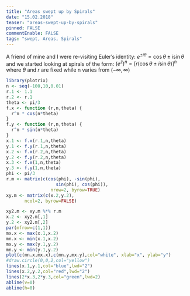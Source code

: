 ```yaml
---
title: "Areas swept up by Spirals"
date: "15.02.2018"
teaser: "areas-swept-up-by-spirals"
pinned: FALSE
commentEnable: FALSE
tags: "swept, Areas, Spirals"
---
```


A friend of mine and I were re-visiting Euler's identity: $e^{ \pm i\theta } = \cos \theta \pm i\sin \theta$ and we started looking at spirals of the form: $(e^z)^n = [r (\cos \theta \pm i\sin \theta)]^n$ where $\theta$ and $r$ are fixed while n varies from $(-\infty, \infty)$

```r
library(plotrix)
n <- seq(-100,10,0.01)
r.1 <- 1.1
r.2 <- r.1
theta <- pi/3
f.x <- function (r,n,theta) {
  r^n * cos(n*theta)
} 
f.y <- function (r,n,theta) {
  r^n * sin(n*theta)
} 
x.1 <- f.x(r.1,n,theta)
y.1 <- f.y(r.1,n,theta)
x.2 <- f.x(r.2,n,theta)
y.2 <- f.y(r.2,n,theta)
x.3 <- f.x(1,n,theta)
y.3 <- f.y(1,n,theta)
phi <- pi/3
r.m <- matrix(c(cos(phi), -sin(phi),
                   sin(phi), cos(phi)), 
                 nrow=2, byrow=TRUE)
xy.m <- matrix(c(x.2,y.2),
       ncol=2, byrow=FALSE)

xy2.m <- xy.m %*% r.m
x.2 <- xy2.m[,1] 
y.2 <- xy2.m[,2] 
par(mfrow=c(1,1))
mx.x <- max(x.1,x.2)
mn.x <- min(x.1,x.2)
mx.y <- max(y.1,y.2)
mn.y <- min(y.1,y.2)
plot(c(mn.x,mx.x),c(mn.y,mx.y),col="white", xlab="x", ylab="y")
#draw.circle(0,0,2,col="yellow")
lines(x.1,y.1,col="blue",lwd="2")
lines(x.2,y.2,col="red",lwd="2")
lines(2*x.3,2*y.3,col="green",lwd=2)
abline(v=0)
abline(h=0)

```


